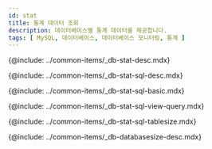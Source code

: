 ```yaml
---
id: stat
title: 통계 데이터 조회
description: 데이터베이스별 통계 데이터를 제공합니다.
tags: [ MySQL, 데이터베이스, 데이터베이스 모니터링, 통계 ]
---
```



<!-- 개요 -->
{@include: ../common-items/_db-stat-desc.mdx}

<!-- SQL 통계 -->
{@include: ../common-items/_db-stat-sql-desc.mdx}

<!-- SQL 통계 기본 사용 안내 -->
{@include: ../common-items/_db-stat-sql-basic.mdx}  

<!-- 쿼리별 수행 추이, 자세히 보기 -->
{@include: ../common-items/_db-stat-sql-view-query.mdx}

<!-- 테이블 사이즈 증감 -->
{@include: ../common-items/_db-stat-sql-tablesize.mdx}

<!-- 데이터베이스 사이즈 -->
{@include: ../common-items/_db-databasesize-desc.mdx}